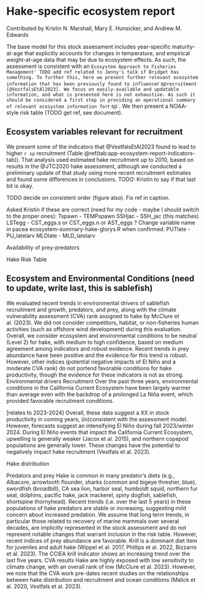 \newpage

\rfoot{Ecosystem report}

# Hake-specific ecosystem report {#sec:app-ecosystem-report}

Contributed by Kristin N. Marshall, Mary E. Hunsicker, and Andrew M. Edwards

The base model for this stock assessment includes
year-specific maturity-at-age that explicitly accounts for changes in temperature, and
empirical weight-at-age data that may be due to ecosystem effects. As such, the
assessment is consistent with an `Ecosystem Approach to Fisheries
Management' TODO add ref related to Jenny's talk if Bridget has something. To further this, here we
present further relevant ecosystem information that has been previously
found to influence `r sp` recruitment [@VestfalsEtAl2023].
We focus on easily-available and updatable
information, and what is presented here is not exhaustive. As such it should be
considered a first step in providing an operational summary of relevant
ecosystem information for `r sp`. We then present a NOAA-style risk table (TODO
get ref, see document).

## Ecosystem variables relevant for recruitment

We present some of the indicators that @VestfalsEtAl2023 found to lead to higher
`r sp` recruitment (Table \@ref(tab:app-ecosystem-report-indicators-tab)). That
analysis used estimated hake recruitment up to 2010, based on results in
the @JTC2020 hake assessment, although we conducted a preliminary update of
that study using more recent recruitment estimates and found some differences in
conclusions. TODO: Kristin to say if that last bit is okay.

TODO decide on consistent order (figure also). Fix ref in caption.

\begin{table}[hbp]
\centering
\caption{\label{tab:app-ecosystem-report-indicators-tab}Descriptions of easily
available ecosystem variables that were found to influence `r sp`
recruitment (Vestfals et al., 2023), using their abbreviations. See
Vestfals et al. (2023) for full details.}
\centering
\fontsize{10}{12}\selectfont
\begin{tabular}[t]{p{3cm}p{6cm}p{6cm}}
\toprule
Abbreviation of variable & Definition & Effect on recruitment\\
\midrule
TEMPspawn & Mean temperature during spawning & Fish less likely to spawn at
higher temperatures TODO \\
$\mbox{SSH}_{\mbox{ja.c}}$ & Average (off California from January to April) sea-surface
height as an indicator of basin-scale processes. & Not clear which way it goes. \\
ASTegg (TODO variable said LST, asked KM) & Net along-shore transport & Increased northward
advection away from juvenile nursery areas decreases recruitment \\
$\mbox{PU}_{\mbox{latelarv}}$ & Strength of poleward current & Increased northward
advection away from juvenile nursery areas decreases recruitment \\
$\mbox{MLD}_{\mbox{latelarv}}$ & Mean location of mixed layer depth (shelf break
between 100~m and 2000~m isobaths, 31 to 37 degrees north, Mar-Jun)& Larvae aggregate
at base of mixed layer so mixed layer depth may limit how far they rise in the
water column affecting later transport\\
$\mbox{MLD}_{\mbox{yolk}}$ & Mean location of mixed layer depth (shelf break
between 100~m and 2000~m isobaths, 31 to 36 degrees north, Jan-Apr) & TODO Larvae aggregate
at base of mixed layer so mixed layer depth may limit how far they rise in the
water column affecting later transport\\
$\mbox{PREY}_{\mbox{pre,her}}$ & Pacific Herring spawning biomass off the west coast of
Vancouver Island & Increased competition with herring on summer feeding grounds
leads to poorer feeding conditions and reduced adult condition, reducing
recruitment the following year\\
$\mbox{BI}_{\mbox{pre}}$ & North Pacific Current Bifurcation Index & Northward shifted
bifurcation leads to increased advection of prey southwards, leading to pooer
feeding conditions off British Columbia, Washington, and Oregon, and reduced
adult condition\\
\bottomrule
\end{tabular}
\end{table}

Asked Kristin if these are correct (need for my code - maybe I should switch to
the proper ones):
Tspawn - TEMPspawn
SSHjac - SSH_jac (this matches)
LSTegg - CST_eggs.s or CST_eggs.n or AST_eggs ?   Change variable name in
pacea ecosystem-summary-hake-glorys.R when confirmed.
PUTlate - PU_latelarv
MLDlate - MLD_latelarv


Availability of prey-predators

Hake Risk Table

\begin{table}[hbp]
\centering
\caption{\label{tab:app-ecosystem-report-risk-tab}Risk table ....}
\centering
\fontsize{10}{12}\selectfont
\begin{tabular}[t]{p{5cm}p{5cm}p{5cm}}
\toprule
Ecosystem and environmental conditions & Assessment data inputs &
Assessment model fits and structural uncertainty\\
\midrule
Recruitment: 2020-2021 recruitment indicators were positive (environmental
conditions) & & \\
 & & \\
Prey: increasing (krill, juvenile hake) & & \\
 & & \\
Predators: no trend & & \\
 & & \\
CVA rank: low & & \\
\hline
Level 2 (medium agreement, robust evidence) & Level 3 (maturity-at-age linked
explicitly to temperature) & Level X\\
\bottomrule
\end{tabular}
\end{table}


## Ecosystem and Environmental Conditions (need to update, write last, this is sablefish)

We evaluated recent trends in environmental drivers of sablefish recruitment and growth, predators, and prey, along with the climate vulnerability assessment (CVA) rank assigned to hake by McClure et al. (2023). We did not consider competitors, habitat, or non-fisheries human activities (such as offshore wind development) during this evaluation. Overall, we consider ecosystem and environmental conditions to be neutral (Level 2) for hake, with medium to high confidence, based on medium agreement among indicators and robust evidence. Recent trends in prey abundance have been positive and the evidence for this trend is robust. However, other indices (potential negative impacts of El Niño and a moderate CVA rank) do not portend favorable conditions for hake productivity, though the evidence for these indicators is not as strong.
Environmental drivers
Recruitment
Over the past three years, environmental conditions in the California Current Ecosystem have been largely warmer than average even with the backdrop of a prolonged La Niña event, which provided favorable recruitment conditions.

[relates to 2023-2024] Overall, these data suggest a XX in stock productivity in
coming years, (in)consistent with the assessment model. However, forecasts
suggest an intensifying El Niño during fall 2023/winter 2024. During El Niño
events that impact the California Current Ecosystem, upwelling is generally
weaker (Jacox et al. 2015), and northern copepod populations are generally
lower. These changes have the potential to negatively impact hake recruitment
(Vestfals et al. 2023).

Hake distribution

Predators and prey
Hake is common in many predator’s diets (e.g., Albacore, arrowtooth flounder, sharks (common and bigeye thresher, blue), swordfish (broadbill), CA sea lion, harbor seal, humboldt squid, northern fur seal, dolphins, pacific hake, jack mackerel, spiny dogfish, sablefish, shortspine thornyhead).  Recent trends (i.e. over the last 5 years) in these populations of hake predators are stable or increasing, suggesting mild concern about increased predation. We assume that long term trends, in particular those related to recovery of marine mammals over several decades, are implicitly represented in the stock assessment and do not represent notable changes that warrant inclusion in the risk table. However, recent indices of prey abundance are favorable. Krill is a dominant diet item for juveniles and adult hake (Wippel et al. 2017, Phillips et al. 2022, Bizzarro et al. 2023). The CCIEA krill indicator shows an increasing trend over the last five years.
CVA results
Hake are highly exposed with low sensitivity to climate change, with an overall rank of low (McClure et al. 2023).  However, we note that the CVA work pre-dates recent studies on the relationships between hake distribution and recruitment and ocean conditions (Malick et al. 2020, Vestfals et al. 2023).

\clearpage
